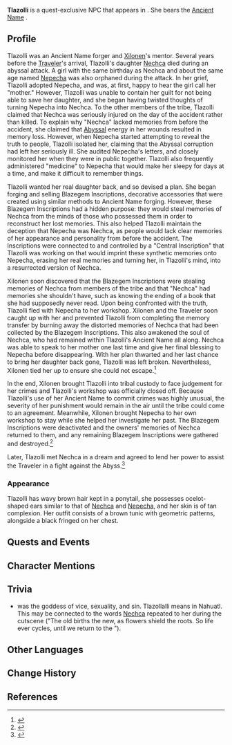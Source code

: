 {{Character Infobox
|type             = Quest NPC
|image            = NPC Tlazolli.png
|realname         = <!-- Optional, if different from in-game name -->
|deceased         = <!-- Past (for deceased prior to events of the game) or free response -->
|region           = Natlan
|location         = Natlan
|affiliation      = Children of Echoes
|title            = 
|ancestry         = <!-- Clan/family -->
|father           = 
|mother           = 
|spouse           = 
|sibling          = 
|child            = Nechca
|childNote        = Deceased
<!-- Do not put Nepecha here. (She was abducted, not adopted.) -->
|relative         = 
|voiceEN          = 
|voiceCN          = 
|voiceJP          = Itou Sayaka (伊藤さや香)<ref>Twitter: [https://x.com/ito_sayka/status/1832343573473456467 JP VA Self Announcement]</ref>
|voiceKR          = 
}}
'''Tlazolli''' is a quest-exclusive NPC that appears in {{Quest|A Prayer for Blessings, Told to Crested Peaks}}. She bears the [[Ancient Name]] {{Ancient Name|UDG|'''Undugu'''|bearer=1}}.
<!--
==Location==
{{subst:#tag:gallery|
NPC Location {{subst:#titleparts:{{subst:PAGENAME}}}}.png{{subst:!}}{{subst:#titleparts:{{subst:PAGENAME}}}}'s location
NPC Location {{subst:#titleparts:{{subst:PAGENAME}}}} Context.png{{subst:!}}Additional context
}}
-->
==Profile==
Tlazolli was an Ancient Name forger and [[Xilonen]]'s mentor. Several years before the [[Traveler]]'s arrival, Tlazolli's daughter [[Nechca]] died during an abyssal attack. A girl with the same birthday as Nechca and about the same age named [[Nepecha]] was also orphaned during the attack. In her grief, Tlazolli adopted Nepecha, and was, at first, happy to hear the girl call her "mother." However, Tlazolli was unable to contain her guilt for not being able to save her daughter, and she began having twisted thoughts of turning Nepecha into Nechca. To the other members of the tribe, Tlazolli claimed that Nechca was seriously injured on the day of the accident rather than killed. To explain why "Nechca" lacked memories from before the accident, she claimed that [[Abyss]]al energy in her wounds resulted in memory loss. However, when Nepecha started attempting to reveal the truth to people, Tlazolli isolated her, claiming that the Abyssal corruption had left her seriously ill. She audited Nepecha's letters, and closely monitored her when they were in public together. Tlazolli also frequently administered "medicine" to Nepecha that would make her sleepy for days at a time, and make it difficult to remember things.

Tlazolli wanted her real daughter back, and so devised a plan. She began forging and selling Blazegem Inscriptions, decorative accessories that were created using similar methods to Ancient Name forging. However, these Blazegem Inscriptions had a hidden purpose: they would steal memories of Nechca from the minds of those who possessed them in order to reconstruct her lost memories. This also helped Tlazolli maintain the deception that Nepecha was Nechca, as people would lack clear memories of her appearance and personality from before the accident. The Inscriptions were connected to and controlled by a "Central Inscription" that Tlazolli was working on that would imprint these synthetic memories onto Nepecha, erasing her real memories and turning her, in Tlazolli's mind, into a resurrected version of Nechca.

Xilonen soon discovered that the Blazegem Inscriptions were stealing memories of Nechca from members of the tribe and that "Nechca" had memories she shouldn't have, such as knowing the ending of a book that she had supposedly never read. Upon being confronted with the truth, Tlazolli fled with Nepecha to her workshop. Xilonen and the Traveler soon caught up with her and prevented Tlazolli from completing the memory transfer by burning away the distorted memories of Nechca that had been collected by the Blazegem Inscriptions. This also awakened the soul of Nechca, who had remained within Tlazolli's Ancient Name all along. Nechca was able to speak to her mother one last time and give her final blessing to Nepecha before disappearing. With her plan thwarted and her last chance to bring her daughter back gone, Tlazolli was left broken. Nevertheless, Xilonen tied her up to ensure she could not escape.<ref>{{Ref/Quest|Wailing Cacophony}}</ref>

In the end, Xilonen brought Tlazolli into tribal custody to face judgement for her crimes and Tlazolli's workshop was officially closed off. Because Tlazolli's use of her Ancient Name to commit crimes was highly unusual, the severity of her punishment would remain in the air until the tribe could come to an agreement. Meanwhile, Xilonen brought Nepecha to her own workshop to stay while she helped her investigate her past. The Blazegem Inscriptions were deactivated and the owners' memories of Nechca returned to them, and any remaining Blazegem Inscriptions were gathered and destroyed.<ref>{{Ref/Quest|Serenity's Reprise}}</ref>

Later, Tlazolli met Nechca in a dream and agreed to lend her power to assist the Traveler in a fight against the Abyss.<ref>{{Ref/Quest|Journey of Stars and Flames}}</ref>
===Appearance===
<!--Keep appearance section short and concise. Limit to 2 paragraphs with 3-4 sentences each.-->
Tlazolli has wavy brown hair kept in a ponytail, she possesses ocelot-shaped ears similar to that of [[Nechca]] and [[Nepecha]], and her skin is of tan complexion. Her outfit consists of a brown {{w|Huipil|huipil}} tunic with geometric patterns, alongside a black fringed {{w|Quechquemitl|quechquemitl}} on her chest.
==Quests and Events==
{{Quests and Events}}
<!--
==Idle Quotes==
{{Dialogue Start}}
: {{DIcon|Idle}} {{Tx}}
:: {{A|VO {{subst:#titleparts:{{subst:PAGENAME}}}} 01.ogg}} "{{Tx}}"
{{Dialogue End}}

==Dialogue==
{{Dialogue Start}}
:'''{{subst:#titleparts:{{subst:PAGENAME}}}}:''' 
:{{DIcon}}
{{Dialogue End}}
<!--
==Event Dialogue==
===Event Name===
{{Dialogue Start}}
:'''{{subst:#titleparts:{{subst:PAGENAME}}}}:'''
{{Dialogue End}}
-->
==Character Mentions==
{{Character Mentions}}

==Trivia==
*{{W|Tlazōlteōtl}} was the {{W|Aztec mythology|Aztec}} goddess of vice, sexuality, and sin. Tlazollalli means {{W|humus}} in Nahuatl. This may be connected to the words [[Nechca]] repeated to her during the cutscene ("The old births the new, as flowers shield the roots. So life ever cycles, until we return to the {{W|loam}}").

==Other Languages==
{{Other Languages|default_hidden=1
|en      = Tlazolli
|zhs     = 特拉佐莉
|zhs_rm  = Tèlāzuǒlì
|zht     = 特拉佐莉
|zht_rm  = Tèlāzuǒlì
|ja      = ラゾーリ
|ko      = 트라졸리
|es      = Tlazolli
|fr      = Tlazolli
|ru      = Тласоли
|th      = Tlazolli
|vi      = Tlazolli
|de      = Tlazolli
|id      = Tlazolli
|pt      = Tlazolli
|tr      = Tlazolli
|it      = Tlazolli
}}

==Change History==
{{Change History|5.0}}

==References==
{{Reflist}}